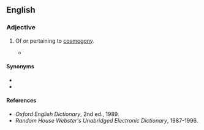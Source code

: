 ==English==

===Adjective===
{{en-adj|-}}

# {{lb|en|archaic}} Of or pertaining to [[cosmogony]].
#* {{quote-text|year=1854|author=[[w:Henry_David_Thoreau|Henry David Thoreau]]|title=Walden|chapter=16|passage=In the morning I bathe my intellect in the stupendous and '''cosmogonal''' philosophy of the Bhagvat-Geeta, since whose composition years of the gods have elapsed, and in comparison with which our modern world and its literature seem puny and trivial.}}

====Synonyms====
* {{l|en|cosmogonic}}
* {{l|en|cosmogonical}}

====References====
* ''Oxford English Dictionary'', 2nd ed., 1989.
* ''Random House Webster's Unabridged Electronic Dictionary'', 1987-1996.